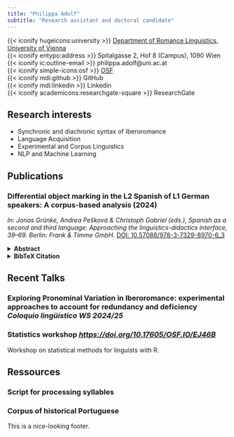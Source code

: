 ```yaml
---
title: "Philippa Adolf"
subtitle: "Research assistant and doctoral candidate"
---
```


::: contact-info
{{< iconify hugeicons:university >}} [Department of Romance Linguistics,
University of Vienna](https://ucrisportal.univie.ac.at/de/persons/philippa-adolf) <br> {{< iconify entypo:address >}} Spitalgasse 2,
Hof 8 (Campus), 1090 Wien <br> {{< iconify ic:outline-email >}}
philippa.adolf\@uni.ac.at <br> {{< iconify simple-icons:osf >}}
[OSF](https://osf.io/wrq2a/) <br> {{< iconify mdi:github >}} GitHub <br>
{{< iconify mdi:linkedin >}} Linkedin <br>
{{< iconify academicons:researchgate-square >}} ResearchGate <br>
:::

## Research interests {#research-interests .section-title}

-   Synchronic and diachronic syntax of Iberoromance
-   Language Acquisition
-   Experimental and Corpus Linguistics
-   NLP and Machine Learning

## Publications {#publications .section-title}
::: content-container

::: publication-item
### Differential object marking in the L2 Spanish of L1 German speakers: A corpus-based analysis (2024)  
*In: Jonas Grünke, Andrea Pešková & Christoph Gabriel (eds.), Spanish as a second and third language: Approaching the linguistics-didactics interface, 39–69. Berlin: Frank & Timme GmbH.* [DOI: 10.57088/978-3-7329-8970-6_3](https://doi.org/10.57088/978-3-7329-8970-6_3)

::: {.abstract}
<details>
  <summary><strong>Abstract</strong></summary>
  <blockquote>
    El presente estudio contribuye a la investigación de la adquisición  
    del marcado diferencial de objeto (ingl. differential object marking,  
    DOM) del español como segunda lengua (L2), evaluando cuantitativamente  
    el uso escrito del DOM por hablantes nativos de español europeo y por  
    parte de hablantes de alemán como lengua primera (L1). Mediante un  
    enfoque basado en corpus, se analizan más de 100 textos escritos en  
    términos de la alternancia a/∅ con objetos directos nominales,  
    evaluando un conjunto de predictores semánticos y de estructura de la  
    información utilizando un análisis multifactorial basado en  
    clasificaciones de bosques aleatorios. Con este enfoque se investiga  
    hasta qué punto y en función de qué factores el grupo de hablantes L2  
    difiere del grupo nativo en su uso del DOM.
  </blockquote>
</details>

<details>
  <summary><strong>BibTeX Citation</strong></summary>

```bibtex
@incollection{adolfDifferentialObjectMarking2024,
    location = {Berlin},
    title = {Differential object marking in the L2 Spanish of L1 German speakers: A corpus-based analysis},
    isbn = {978-3-7329-8970-6},
    url = {https://doi.org/10.57088/978-3-7329-8970-6_3},
    pages = {39--69},
    booktitle = {Spanish as a second and third language: Approaching the linguistics-didactics interface},
    publisher = {Frank \& Timme {GmbH}},
    author = {Adolf, Philippa},
    editor = {Grünke, Jonas and Pešková, Andrea and Gabriel, Christoph},
    date = {2024},
    doi = {10.57088/978-3-7329-8970-6_3},
}
```
</details> 
:::

:::

:::
## Recent Talks {#talks .section-title}

::: content-container

::: talk-item
### Exploring Pronominal Variation in Iberoromance: experimental approaches to account for redundancy and deficiency *Coloquio lingüístico WS 2024/25*

:::

::: talk-item
### Statistics workshop *[https://doi.org/10.17605/OSF.IO/EJ46B](https://doi.org/10.17605/OSF.IO/EJ46B)*

Workshop on statistical methods for linguists with R.
:::

:::

## Ressources
::: content-container

::: publication-item
### Script for processing syllables
:::

::: publication-item
### Corpus of historical Portuguese
:::

:::

::: footer-content
This is a nice-looking footer.
:::
